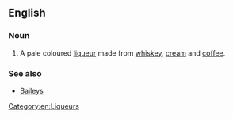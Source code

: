 {{wikipedia}}

==English==

===Noun===

{{en-noun|-}}

# A pale coloured [[liqueur]] made from [[whiskey]], [[cream]] and [[coffee]].

===See also===
*[[Baileys]]

[[Category:en:Liqueurs]]